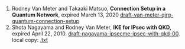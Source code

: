1.  Rodney Van Meter and Takaaki Matsuo,
    **Connection Setup in a Quantum Network**, expired March 13, 2020
    [draft-van-meter-qirg-quantum-connection-setup](https://datatracker.ietf.org/doc/draft-van-meter-qirg-quantum-connection-setup/)
2.  Shota Nagayama and Rodney Van Meter,
    **IKE for IPsec with QKD,** expired April 22, 2010.
    [draft-nagayama-ipsecme-ipsec-with-qkd-00](https://datatracker.ietf.org/drafts/draft-nagayama-ipsecme-ipsec-with-qkd/).
    local copy: [.txt](publications/draft-nagayama-ipsecme-ipsec-with-qkd-00.txt)
